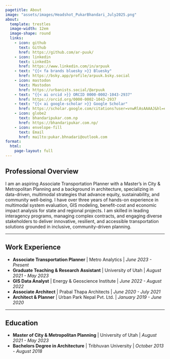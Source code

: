 ```yaml
---
pagetitle: About
image: "assets/images/Headshot_PukarBhandari_July2025.png"
about:
  template: trestles
  image-width: 12em
  image-shape: round
  links:
    - icon: github
      text: Github
      href: https://github.com/ar-puuk/
    - icon: linkedin
      text: LinkedIn
      href: https://www.linkedin.com/in/arpuuk
    - text: "{{< fa brands bluesky >}} Bluesky"
      href: https://bsky.app/profile/arpuuk.bsky.social
    - icon: mastodon
      text: Mastodon
      href: https://urbanists.social/@arpuuk
    - text: "{{< ai orcid >}} ORCID 0000-0002-1043-2937"
      href: https://orcid.org/0000-0002-1043-2937
    - text: "{{< ai google-scholar >}} Google Scholar"
      href: https://scholar.google.com/citations?user=vnwRlAsAAAAJ&hl=en
    - icon: globe2
      text: bhandaripukar.com.np
      href: https://bhandaripukar.com.np/
    - icon: envelope-fill
      text: Email
      href: mailto:pukar.bhnadari@outlook.com
format:
  html:
    page-layout: full
---
```


:::{#main-content}

## Professional Overview

I am an aspiring Associate Transportation Planner with a Master’s in City & Metropolitan Planning and a background in architecture, specializing in data-driven, multimodal strategies that advance equity, sustainability, and community well-being. I have over three years of hands-on experience in multimodal system evaluation, GIS modeling, benefit-cost and economic impact analysis for state and regional projects. I am skilled in leading interagency programs, managing complex contracts, and engaging diverse stakeholders to deliver innovative, resilient, and accessible transportation solutions grounded in inclusive, community-driven planning.

-----

## Work Experience

 - **Associate Transportation Planner** [| Metro Analytics | *June 2023 - Present*]{.gray}
 - **Graduate Teaching & Research Assistant** [| University of Utah | *August 2021 - May 2023*]{.gray}
 - **GIS Data Analyst** [| Energy & Geoscience Institute | *June 2022 - August 2022*]{.gray}
 - **Associate Architect** [| Prabal Thapa Architects | *June 2020 - July 2021*]{.gray}
 - **Architect & Planner** [| Urban Park Nepal Pvt. Ltd. | *January 2019 - June 2020*]{.gray}

-----

## Education

 - **Master of City & Metropolitan Planning** [| University of Utah | *August 2021 - May 2023*]{.gray}
 - **Bachelors Degree in Architecture** [| Tribhuvan University | *October 2013 - August 2018*]{.gray}

:::
